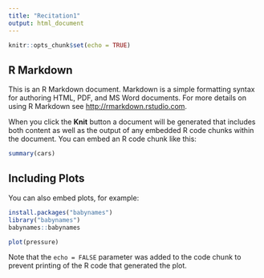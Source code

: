 ```yaml
---
title: "Recitation1"
output: html_document
---
```


```r
knitr::opts_chunk$set(echo = TRUE)
```

## R Markdown

This is an R Markdown document. Markdown is a simple formatting syntax for authoring HTML, PDF, and MS Word documents. For more details on using R Markdown see <http://rmarkdown.rstudio.com>.

When you click the **Knit** button a document will be generated that includes both content as well as the output of any embedded R code chunks within the document. You can embed an R code chunk like this:

```r
summary(cars)
```

## Including Plots

You can also embed plots, for example:

```r
install.packages("babynames")
library("babynames")
babynames::babynames
```


```r
plot(pressure)
```

Note that the `echo = FALSE` parameter was added to the code chunk to prevent printing of the R code that generated the plot.
